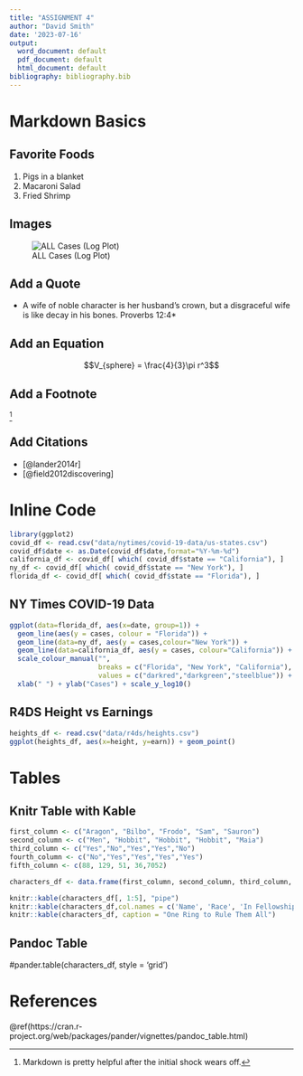 ---
title: "ASSIGNMENT 4"
author: "David Smith"
date: '2023-07-16'
output:
  word_document: default
  pdf_document: default
  html_document: default
bibliography: bibliography.bib
---

# Markdown Basics

## Favorite Foods

1.  Pigs in a blanket
2.  Macaroni Salad
3.  Fried Shrimp

## Images

![ALL Cases (Log Plot)](C:/GitLab-Projects/Bellevue/SMITH-DSC520/completed/assignment04/plots/10-all-cases-log.png)

## Add a Quote

-   A wife of noble character is her husband's crown, but a disgraceful wife is like decay in his bones. Proverbs 12:4\*

## Add an Equation

$$V_{sphere} = \frac{4}{3}\pi r^3$$

## Add a Footnote

[^1]

[^1]: Markdown is pretty helpful after the initial shock wears off.

## Add Citations

-   [@lander2014r]
-   [@field2012discovering]

# Inline Code

```{r include=FALSE}
library(ggplot2)
covid_df <- read.csv("data/nytimes/covid-19-data/us-states.csv")
covid_df$date <- as.Date(covid_df$date,format="%Y-%m-%d")
california_df <- covid_df[ which( covid_df$state == "California"), ]
ny_df <- covid_df[ which( covid_df$state == "New York"), ]
florida_df <- covid_df[ which( covid_df$state == "Florida"), ]
```

## NY Times COVID-19 Data
```{r echo=FALSE}
ggplot(data=florida_df, aes(x=date, group=1)) +
  geom_line(aes(y = cases, colour = "Florida")) +
  geom_line(data=ny_df, aes(y = cases,colour="New York")) +
  geom_line(data=california_df, aes(y = cases, colour="California")) +
  scale_colour_manual("",
                      breaks = c("Florida", "New York", "California"),
                      values = c("darkred","darkgreen","steelblue")) +
  xlab(" ") + ylab("Cases") + scale_y_log10()
```

## R4DS Height vs Earnings
```{r echo=FALSE}
heights_df <- read.csv("data/r4ds/heights.csv")
ggplot(heights_df, aes(x=height, y=earn)) + geom_point()
```

# Tables

## Knitr Table with Kable
```{r echo=FALSE}
first_column <- c("Aragon", "Bilbo", "Frodo", "Sam", "Sauron")
second_column <- c("Men", "Hobbit", "Hobbit", "Hobbit", "Maia")
third_column <- c("Yes","No","Yes","Yes","No")
fourth_column <- c("No","Yes","Yes","Yes","Yes")
fifth_column <- c(88, 129, 51, 36,7052)

characters_df <- data.frame(first_column, second_column, third_column, fourth_column, fifth_column)

knitr::kable(characters_df[, 1:5], "pipe")
knitr::kable(characters_df,col.names = c('Name', 'Race', 'In Fellowship', 'Is Ring Bearer?', 'Age'))
knitr::kable(characters_df, caption = "One Ring to Rule Them All")
```
## Pandoc Table
#pander.table(characters_df, style = 'grid')


# References
\@ref(https://cran.r-project.org/web/packages/pander/vignettes/pandoc_table.html)